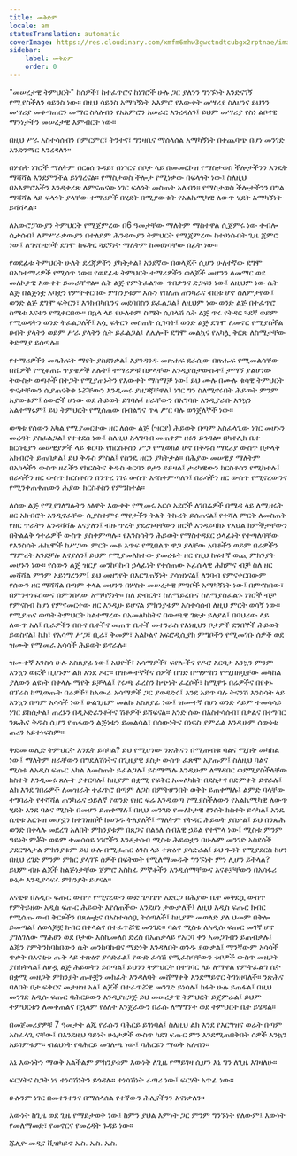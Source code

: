 ```yaml
---
title: መቅድም
locale: am
statusTranslation: automatic
coverImage: https://res.cloudinary.com/xmfm6mhw3gwctndtcubgx2rptnae/image/upload/v1740337243/small_cover_educacion_fundamental_a051170f1c.webp
sidebar:
    label: መቅድም
    order: 0
---
```

"መሠረታዊ ትምህርት" ከሰዎች፣ ከተፈጥሮና ከነገሮች ሁሉ ጋር ያለንን ግንኙነት እንድናገኝ የሚያስችለን ሳይንስ ነው። በዚህ ሳይንስ አማካኝነት አእምሮ የእውቀት መሣሪያ ስለሆነና ይህንን መሣሪያ መቆጣጠርን መማር ስላለብን የአእምሮን አሠራር እንረዳለን፤ ይህም መሣሪያ የስነ ልቦናዊ ማንነታችን መሠረታዊ እምብርት ነው።

በዚህ ሥራ አስተሳሰብን በምርምር፣ ትንተና፣ ግንዛቤና ማሰላሰል አማካኝነት በተጨባጭ በሆነ መንገድ እንድንማር እንረዳለን።

በሦስት ነገሮች ማለትም በርዕሰ ጉዳይ፣ በነገርና በቦታ ላይ በመመርኮዝ የማስታወስ ችሎታችንን እንዴት ማሻሻል እንደምንችል ይነግረናል። የማስታወስ ችሎታ የሚነቃው በፍላጎት ነው፤ ስለዚህ በአእምሮአችን እንዲቀረጽ ለምናጠናው ነገር ፍላጎት መስጠት አለብን። የማስታወስ ችሎታችንን በግል ማሻሻል ላይ ፍላጎት ያላቸው ተማሪዎች በሂደት በሚያውቁት የአልኬሚካዊ ለውጥ ሂደት አማካኝነት ይሻሻላል።

ለአውሮፓውያን ትምህርት የሚጀምረው በ6 ዓመታቸው ማለትም ማስተዋል ሲጀምሩ ነው ተብሎ ሲታሰብ፤ ለምሥራቃውያን በተለይም ሕንዳውያን ትምህርት የሚጀምረው ከተፀነሱበት ጊዜ ጀምሮ ነው፤ ለግኖስቲኮች ደግሞ ከፍቅር ጓደኝነት ማለትም ከመፀነሳቸው በፊት ነው።

የወደፊቱ ትምህርት ሁለት ደረጃዎችን ያካትታል፤ አንደኛው በወላጆች ሲሆን ሁለተኛው ደግሞ በአስተማሪዎች የሚሰጥ ነው። የወደፊቱ ትምህርት ተማሪዎችን ወላጆች መሆንን ለመማር ወደ መለኮታዊ እውቀት ይመራቸዋል። ሴት ልጅ የምትፈልገው ጥበቃንና ድጋፍን ነው፤ ለዚህም ነው ሴት ልጅ በልጅነቷ አባቷን የምትቀርበው ምክንያቱም እሱን የበለጠ ጠንካራና ብርቱ ሆኖ ስለምታየው፤ ወንድ ልጅ ደግሞ ፍቅርን፣ እንክብካቤንና መደባበስን ይፈልጋል፤ ለዚህም ነው ወንድ ልጅ በተፈጥሮ ስሜቱ እናቱን የሚቀርበው። በኋላ ላይ የሁለቱም ስሜት ሲበላሽ ሴት ልጅ ጥሩ የትዳር ጓደኛ ወይም የሚወዳትን ወንድ ትፈልጋለች፤ እሷ ፍቅርን መስጠት ሲገባት፤ ወንድ ልጅ ደግሞ ለመኖር የሚያስችል ሀብት ያላትን ወይም ሥራ ያላትን ሴት ይፈልጋል፤ ለሌሎች ደግሞ መልኳና የአካሏ ቅርጽ ለስሜታቸው ቅድሚያ ይሰጣሉ።

የተማሪዎችን መጻሕፍት ማየት ያስደንቃል፤ እያንዳንዱ መጽሐፍ ደራሲው በጽሑፍ የሚመልሳቸው በሺዎች የሚቆጠሩ ጥያቄዎች አሉት፤ ተማሪዎቹ በቃላቸው እንዲያስታውሱት፤ ታማኝ ያልሆነው ትውስታ ወጣቶች በትጋት የሚያጠኑትን የእውቀት ማከማቻ ነው፤ ይህ ሙሉ በሙሉ ቁሳዊ ትምህርት ጥናታቸውን ሲያጠናቅቁ ኑሯቸውን እንዲመሩ ያዘጋጃቸዋል፤ ነገር ግን ስለሚኖሩበት ሕይወት ምንም አያውቁም፤ ዕውሮች ሆነው ወደ ሕይወት ይገባሉ፤ ዘራቸውን በአግባቡ እንዲያራቡ እንኳን አልተማሩም፤ ይህ ትምህርት የሚሰጠው በብልግና ጥላ ሥር ባሉ ወንጀለኞች ነው።

ወጣቱ የሰውን አካል የሚያመርተው ዘር ለሰው ልጅ (ዝርያ) ሕይወት በጣም አስፈላጊው ነገር መሆኑን መረዳት ያስፈልጋል፤ የተቀደሰ ነው፤ ስለዚህ አላግባብ መጠቀም ዘሩን ይጎዳል። በካቶሊክ ቤተ ክርስቲያን መሠዊያዎች ላይ ቁርባኑ የክርስቶስን ሥጋ የሚወክል ሆኖ በቅዱስ ማደሪያ ውስጥ በታላቅ አክብሮት ይጠበቃል፤ ይህ ቅዱስ ምስል፤ የስንዴ ዘርን ያካትታል። በሕያው መሠዊያ ማለትም በአካላችን ውስጥ ዘራችን የክርስትና ቅዱስ ቁርባን ቦታን ይይዛል፤ ታሪካዊውን ክርስቶስን የሚከተሉ፤ በራሳችን ዘር ውስጥ ክርስቶስን በንጥረ ነገሩ ውስጥ እናስቀምጣለን፤ በራሳችን ዘር ውስጥ የሚኖረውንና የሚንቀጠቀጠውን ሕያው ክርስቶስን የምንከተል።

ለሰው ልጅ የሚያገለግሉትን ዕፅዋት እውቀት የሚመሩ አርሶ አደሮች ለገበሬዎች በሜዳ ላይ ለሚዘሩት ዘር አክብሮት እንዲኖራቸው ሲያስተምሩ ማየታችን ትልቅ ትኩረት ይሰጠናል፤ የተሻለ ምርት ለመስጠት የዘር ጥራትን እንዳሻሻሉ እናያለን፤ ብዙ ጥረት ያደረጉባቸውን ዘሮች እንዳይባክኑ የእህል ክምችታቸውን በትልልቅ ጎተራዎች ውስጥ ያስቀምጣሉ። የእንስሳትን ሕይወት የማስተዳደር ኃላፊነት የተጣለባቸው የእንስሳት ሐኪሞች ከሥጋው ምርት መቶ እጥፍ የሚበልጥ ዋጋ ያላቸው አባቶችን ወይም በሬዎችን ማምረት እንደቻሉ እናያለን፤ ይህም የሚያመለክተው ያመረቱት ዘር የዚህ ከፍተኛ ወጪ ምክንያት መሆኑን ነው። የሰውን ልጅ ዝርያ መንከባከብ ኃላፊነት የተሰጠው ኦፊሴላዊ ሕክምና ብቻ ስለ ዘር መሻሻል ምንም አይነግረንም፤ ይህ መዘግየት በእርግጠኝነት ያሳዝነናል፤ ለንባብ የምናቀርበውም የሰውን ዘር ማሻሻል በጣም ቀላል መሆኑን በሦስት መሠረታዊ ምግቦች አማካኝነት ነው፤ በምናስበው፣ በምንተነፍሰውና በምንበላው አማካኝነት። ስለ ድብርት፣ ስለማይረቡና ስለማያስፈልጉ ነገሮች ብቻ የምናስብ ከሆነ የምናመርተው ዘር እንዲሁ ይሆናል ምክንያቱም አስተሳሰብ ለዚህ ምርት ወሳኝ ነው። የሚያጠና ወጣት ትምህርት ካልተማረው በአመለካከትና በውጫዊ ገጽታ ይለያል፤ በባህሪው ላይ ለውጥ አለ፤ ቢራዎችን በቡና ቤቶችና መጠጥ ቤቶች መተንፈስ የእነዚህን ቦታዎች ደንበኞች ሕይወት ይወስናል፤ ኬክ፣ የአሳማ ሥጋ፣ ቢራ፣ ቅመም፣ አልኮልና አፍሮዲሲያክ ምግቦችን የሚመገቡ ሰዎች ወደ ዝሙት የሚመራ አሳሳች ሕይወት ይኖራሉ።

ዝሙተኛ እንስሳ ሁሉ አስጸያፊ ነው፤ አህዮች፣ አሳማዎች፣ ፍየሎችና የዶሮ እርባታ እንኳን ምንም እንኳን ወፎች ቢሆኑም ልክ እንደ ዶሮ። በዝሙተኞችና ሰዎች በግድ በማምከን የሚበዘቧቸው መካከል ያለውን ልዩነት በቀላሉ ማየት ይቻላል፤ የሩጫ ፈረስን ከጭነት ፈረሶች፣ ከሚዋጉ በሬዎችና በየቀኑ በፕሬስ ከሚወጡት በሬዎች፣ ከአውራ አሳማዎች ጋር ያወዳድሩ፤ እንደ አይጥ ባሉ ትናንሽ እንስሳት ላይ እንኳን በጣም አሳሳች ነው፤ ሁልጊዜም መልኩ አስጸያፊ ነው፤ ዝሙተኛ በሆነ ወንድ ላይም ተመሳሳይ ነገር ይከሰታል፤ ጠረኑን በዲኦድራንቶችና ሽቶዎች ይሸፍናል። አንድ ሰው በአስተሳሰብ፣ በቃልና በተግባር ንጹሕና ቅዱስ ሲሆን የጠፋውን ልጅነቱን ይመልሳል፣ በሰውነትና በነፍስ ያምራል እንዲሁም ሰውነቱ ጠረን አይተነፍስም።

ቅድመ ወሊድ ትምህርት እንዴት ይሳካል? ይህ የሚሆነው ንጽሕናን በሚጠብቁ ባልና ሚስት መካከል ነው፤ ማለትም ዘራቸውን በግዴለሽነትና በጊዜያዊ ደስታ ውስጥ ፈጽሞ አያጡም፤ ስለዚህ ባልና ሚስቱ ለአዲስ ፍጡር አካል ለመስጠት ይፈልጋሉ፤ ይስማማሉ እንዲሁም ለማዳበር ወደሚያስችላቸው ክስተት እንዲመሩ ጸሎት ያቀርባሉ፤ ከዚያም በቋሚ የፍቅር አመለካከት በደስታና በድምቀት ይኖራሉ፤ ልክ እንደ ገበሬዎች ለመዝራት ተፈጥሮ በጣም ለጋስ በምትሆንበት ወቅት ይጠቀማሉ፤ ልምድ ባላቸው ተግባራት የተሻሻለ ጠንካራና ኃይለኛ የወንድ የዘር ፍሬ እንዲወጣ የሚያስችለውን የአልኬሚካዊ ለውጥ ሂደት እንደ ባልና ሚስት በመሆን ይጠቀማሉ፤ በዚህ መንገድ የመለኮታዊ ፅንሰት ክስተት ይሳካል፤ አንዴ ሴቲቱ እርጉዝ መሆኗን ከተገነዘበች ከወንዱ ትለያለች፤ ማለትም የትዳር ሕይወት ያበቃል፤ ይህ በንጹሕ ወንድ በቀላሉ መደረግ አለበት ምክንያቱም በጸጋና በልዕለ ሰብአዊ ኃይል የተሞላ ነው፤ ሚስቱ ምንም ዓይነት ምቾት ወይም ተመሳሳይ ነገሮችን እንዳታስብ ሚስቱ ሕይወቷን በሁሉም መንገድ አስደሳች ያደርግላታል ምክንያቱም ይህ ሁሉ በሚፈጠር ፅንስ ላይ ተጽዕኖ ያሳድራል፤ ይህ ጉዳት የሚያደርስ ከሆነ በዚህ ረገድ ምንም ምክር ያላገኙ ሰዎች በፍትወት የሚለማመዱት ግንኙነት ምን ሊሆን ይችላል? ይህም ብዙ ልጆች ከልጅነታቸው ጀምሮ አስከፊ ምኞቶችን እንዲሰማቸውና እናቶቻቸውን በአሳፋሪ ሁኔታ እንዲያሳፍሩ ምክንያት ይሆናል።

እናቲቱ በአዲሱ ፍጡር ውስጥ የሚኖረውን ውድ ጌጣጌጥ አድርጋ በሕያው ቤተ መቅደሷ ውስጥ የምትይዘው አዲስ ፍጡር ሕይወት እየሰጠችው እንደሆነ ታውቃለች፤ ለዚህ አዲስ ፍጡር ክብር የሚሰጡ ውብ ቅርጾችን በጸሎቷና በአስተሳሰቧ ትሰጣለች፤ ከዚያም መወለድ ያለ ህመም በቅሎ ይመጣል፤ ለወላጆቿ ክብር በቀላልና በተፈጥሯዊ መንገድ። ባልና ሚስቱ ለአዲሱ ፍጡር መገኛ ሆኖ ያገለገለው ማሕፀን ወደ ቦታው እስኪመለስ ድረስ በአጠቃላይ የአርባ ቀን አመጋገብን ይጠብቃሉ፤ ልጁን የምትንከባከበውን ሴት መንከባከብና ማድነቅ እንዳለበት ወንዱ ያውቃል፤ ማንኛውም አሳሳች ጥቃት በእናቲቱ ጡት ላይ ተጽዕኖ ያሳድራል፤ የውድ ፈሳሽ የሚፈስባቸውን ቱቦዎች ውስጥ መዘጋት ያስከትላል፤ ለሆዷ ልጅ ሕይወትን ይሰጣል፤ ይህንን ትምህርት በተግባር ላይ ለማዋል የምትፈልግ ሴት በቋሚ መዘጋት ምክንያት ጡቶቿን መክፈት እንዳለባት መሸማቀቅ እንደማይኖር ትገነዘባለች። ንጽሕና ባለበት ቦታ ፍቅርና መታዘዝ አለ፤ ልጆች በተፈጥሯዊ መንገድ ይነሳሉ፤ ክፋት ሁሉ ይጠፋል፤ በዚህ መንገድ አዲሱ ፍጡር ባሕርይውን እንዲያዘጋጅ ይህ መሠረታዊ ትምህርት ይጀምራል፤ ይህም ትምህርቱን ለመቀጠልና በኋላም የዕለት እንጀራውን በራሱ ለማግኘት ወደ ትምህርት ቤት ይሄዳል።

በመጀመሪያዎቹ 7 ዓመታት ልጁ የራሱን ባሕርይ ይገነባል፤ ስለዚህ ልክ እንደ የእርግዝና ወራት በጣም አስፈላጊ ናቸው፤ በእንደዚህ ዓይነት ሁኔታዎች ውስጥ ካደገ ፍጡር ምን እንደሚጠበቅበት ሰዎች እንኳን አይገምቱም። ብልህነት የባሕርይ መገለጫ ነው፤ ባሕርዩን ማወቅ አለብን።

እኔ እውነትን ማወቅ አልችልም ምክንያቱም እውነት ለጊዜ የማይገዛ ሲሆን እኔ ግን ለጊዜ እገዛለሁ።

ፍርሃትና ስጋት ነፃ ተነሳሽነትን ይጎዳሉ። ተነሳሽነት ፈጣሪ ነው፤ ፍርሃት አጥፊ ነው።

ሁሉንም ነገር በመተንተንና በማሰላሰል የተኛውን ሕሊናችንን እናነቃለን።

እውነት ከጊዜ ወደ ጊዜ የማይታወቅ ነው፤ ከምን ያህል እምነት ጋር ምንም ግንኙነት የለውም፤ እውነት የመለማመድ፣ የመኖርና የመረዳት ጉዳይ ነው።

ጁሊዮ መዲና ቪዝካይኖ
ኤስ. ኤስ. ኤስ.

